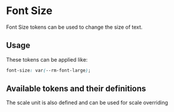 
<Meta title="Tokens/Typography/Font Size" />

# Font Size

Font Size tokens can be used to change the size of text.

## Usage

These tokens can be applied like:

```css
font-size: var(--rm-font-large);
```

## Available tokens and their definitions

<DesignTokenDocBlock categoryName="Font Scale" viewType="card" />

The scale unit is also defined and can be used for <LinkTo kind="overview-scale-overriding--page#unit-scale-overriding">scale overriding</LinkTo>
